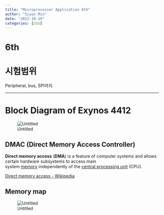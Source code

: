 ```yaml
---
title: "Microprocessor Application 6th"
author: "Siyun Min"
date: "2022-10-19"
categories: [SSU]
---
```

# 6th

# 시험범위

Peripheral, bus, SPI까지

---

# Block Diagram of Exynos 4412

![Untitled](./Untitled.png)

## DMAC (Direct Memory Access Controller)

**Direct memory access** (**DMA**) is a feature of computer systems and allows certain hardware subsystems to access main system [memory](https://en.wikipedia.org/wiki/Computer_memory) independently of the [central processing unit](https://en.wikipedia.org/wiki/Central_processing_unit) (CPU).

[Direct memory access - Wikipedia](https://en.wikipedia.org/wiki/Direct_memory_access)

## Memory map

![Untitled](./Untitled%201.png)